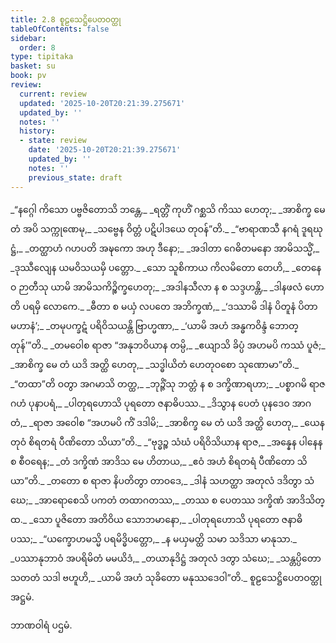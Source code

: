 ```yaml
---
title: 2.8 စူဠသေဋ္ဌိပေတဝတ္ထု
tableOfContents: false
sidebar:
  order: 8
type: tipitaka
basket: su
book: pv
review:
  current: review
  updated: '2025-10-20T20:21:39.275671'
  updated_by: ''
  notes: ''
  history:
  - state: review
    date: '2025-10-20T20:21:39.275671'
    updated_by: ''
    notes: ''
    previous_state: draft
---
```



<DynamicBreadcrumb />


<ReviewStatus review={frontmatter.review} showDetails={true} />

<HypothesisAnnotation frontmatter={frontmatter} />

<Division number="246" book="pv" e="ch" v="19" p="152">

<Paragraph number="269" type="verses" book="pv">
_“နဂ္ဂေါ ကိသော ပဗ္ဗဇိတောသိ ဘန္တေ,_  
_ရတ္တိံ ကုဟိံ ဂစ္ဆသိ ကိဿ ဟေတု;_  
_အာစိက္ခ မေ တံ အပိ သက္ကုဏေမု,_  
_သဗ္ဗေန ဝိတ္တံ ပဋိပါဒယေ တုဝန်”တိ._  

</Paragraph>

</Division>
<Division number="247" book="pv" e="ch" v="19" p="153">

<Paragraph number="270" type="verses" book="pv">
_“ဗာရာဏသီ နဂရံ ဒူရဃုဋ္ဌံ,_  
_တတ္ထာဟံ ဂဟပတိ အဍ္ဎကော အဟု ဒီနော;_  
_အဒါတာ ဂေဓိတမနော အာမိသသ္မိံ,_  
_ဒုဿီလျေန ယမဝိသယမှိ ပတ္တော._  

</Paragraph>

</Division>
<Division number="248" book="pv" e="ch" v="19" p="153">

<Paragraph number="271" type="verses" book="pv">
_သော သူစိကာယ ကိလမိတော တေဟိ,_  
_တေနေဝ ဉာတီသု ယာမိ အာမိသကိဉ္စိက္ခဟေတု;_  
_အဒါနသီလာ န စ သဒ္ဒဟန္တိ,_  
_ဒါနဖလံ ဟောတိ ပရမှိ လောကေ._  

</Paragraph>

</Division>
<Division number="249" book="pv" e="ch" v="19" p="153">

<Paragraph number="272" type="verses" book="pv">
_ဓီတာ စ မယှံ လပတေ အဘိက္ခဏံ,_  
_‘ဒဿာမိ ဒါနံ ပိတူနံ ပိတာမဟာနံ’;_  
_တမုပက္ခဋံ ပရိဝိသယန္တိ ဗြာဟ္မဏာ,_  
_‘ယာမိ အဟံ အန္ဓကဝိန္ဒံ ဘောတ္တုန်’”တိ._  

</Paragraph>

</Division>
<Division number="250" book="pv" e="ch" v="19" p="153">

<Paragraph number="273" type="verses" book="pv">
_တမဝေါစ ရာဇာ “အနုဘဝိယာန တမ္ပိ,_  
_ဧယျာသိ ခိပ္ပံ အဟမပိ ကဿံ ပူဇံ;_  
_အာစိက္ခ မေ တံ ယဒိ အတ္ထိ ဟေတု,_  
_သဒ္ဓါယိတံ ဟေတုဝစော သုဏောမာ”တိ._  

</Paragraph>

</Division>
<Division number="251" book="pv" e="ch" v="19" p="153">

<Paragraph number="274" type="verses" book="pv">
_“တထာ”တိ ဝတွာ အဂမာသိ တတ္ထ,_  
_ဘုဉ္ဇိံသု ဘတ္တံ န စ ဒက္ခိဏာရဟာ;_  
_ပစ္စာဂမိ ရာဇဂဟံ ပုနာပရံ,_  
_ပါတုရဟောသိ ပုရတော ဇနာဓိပဿ._  

</Paragraph>

</Division>
<Division number="252" book="pv" e="ch" v="19" p="153">

<Paragraph number="275" type="verses" book="pv">
_ဒိသွာန ပေတံ ပုနဒေဝ အာဂတံ,_  
_ရာဇာ အဝေါစ “အဟမပိ ကိံ ဒဒါမိ;_  
_အာစိက္ခ မေ တံ ယဒိ အတ္ထိ ဟေတု,_  
_ယေန တုဝံ စိရတရံ ပီဏိတော သိယာ”တိ._  

</Paragraph>

</Division>
<Division number="253" book="pv" e="ch" v="19" p="153">

<Paragraph number="276" type="verses" book="pv">
_“ဗုဒ္ဓဉ္စ သံဃံ ပရိဝိသိယာန ရာဇ,_  
_အန္နေန ပါနေန စ စီဝရေန;_  
_တံ ဒက္ခိဏံ အာဒိသ မေ ဟိတာယ,_  
_ဧဝံ အဟံ စိရတရံ ပီဏိတော သိယာ”တိ._  

</Paragraph>

</Division>
<Division number="254" book="pv" e="ch" v="19" p="154">

<Paragraph number="277" type="verses" book="pv">
_တတော စ ရာဇာ နိပတိတွာ တာဝဒေ,_  
_ဒါနံ သဟတ္ထာ အတုလံ ဒဒိတွာ သံဃေ;_  
_အာရောစေသိ ပကတံ တထာဂတဿ,_  
_တဿ စ ပေတဿ ဒက္ခိဏံ အာဒိသိတ္ထ._  

</Paragraph>

</Division>
<Division number="255" book="pv" e="ch" v="19" p="154">

<Paragraph number="278" type="verses" book="pv">
_သော ပူဇိတော အတိဝိယ သောဘမာနော,_  
_ပါတုရဟောသိ ပုရတော ဇနာဓိပဿ;_  
_“ယက္ခောဟမသ္မိ ပရမိဒ္ဓိပတ္တော,_  
_န မယှမတ္ထိ သမာ သဒိသာ မာနုသာ._  

</Paragraph>

</Division>
<Division number="256" book="pv" e="ch" v="19" p="154">

<Paragraph number="279" type="verses" book="pv">
_ပဿာနုဘာဝံ အပရိမိတံ မမယိဒံ,_  
_တယာနုဒိဋ္ဌံ အတုလံ ဒတွာ သံဃေ;_  
_သန္တပ္ပိတော သတတံ သဒါ ဗဟူဟိ,_  
_ယာမိ အဟံ သုခိတော မနုဿဒေဝါ”တိ._  


</Paragraph>
</Division>

<Paragraph number="280" type="center" book="pv">
စူဠသေဋ္ဌိပေတဝတ္ထု အဋ္ဌမံ.

  
ဘာဏဝါရံ ပဌမံ.
</Paragraph>
